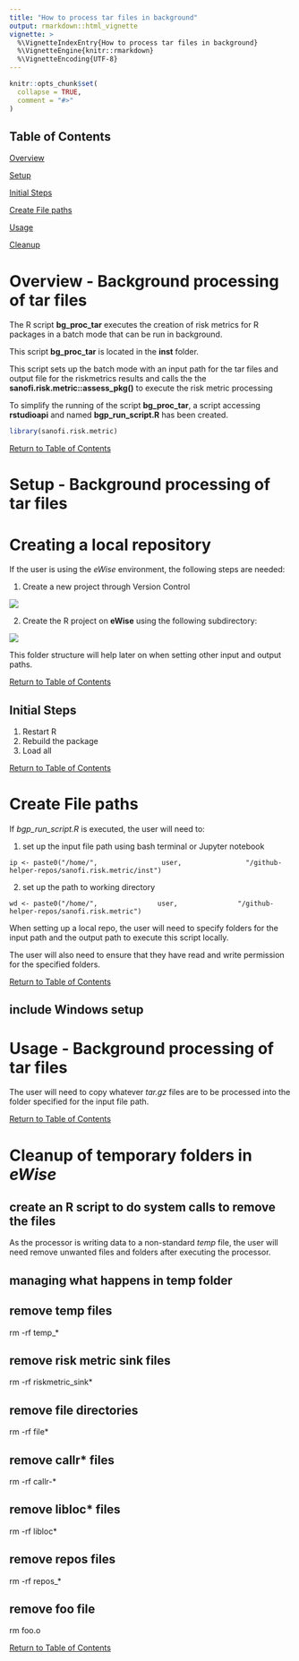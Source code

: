 ```yaml
---
title: "How to process tar files in background"
output: rmarkdown::html_vignette
vignette: >
  %\VignetteIndexEntry{How to process tar files in background}
  %\VignetteEngine{knitr::rmarkdown}
  %\VignetteEncoding{UTF-8}
---
```


```r
knitr::opts_chunk$set(
  collapse = TRUE,
  comment = "#>"
)
```

## Table of Contents{#toc}  

[Overview](#overview)

[Setup](#setup)

[Initial Steps](#initial_steps)

[Create File paths](#create_file_paths)

[Usage](#usage)

[Cleanup](#cleanup)

# Overview - Background processing of tar files {#overview}

The R script **bg_proc_tar** executes the creation of risk metrics for R packages in a batch mode that can
be run in background.

This script **bg_proc_tar** is located in the **inst** folder.

This script sets up the batch mode with an input path for the tar files and output file for the riskmetrics results and calls the the **sanofi.risk.metric::assess_pkg()** to execute the risk metric processing

To simplify the running of the script **bg_proc_tar**, 
a script accessing **rstudioapi** and named **bgp_run_script.R** has been created.

```r
library(sanofi.risk.metric)
```

[Return to Table of Contents](#toc)

# Setup - Background processing of tar files {#setup}

# Creating a local repository

If the user is using the *eWise* environment, the following steps are needed:

1. Create a new project through Version Control

![](~/github-helper-repos/sanofi.risk.metric/man/figures/01-Version-Control.png)

2. Create the R project on **eWise** using the following subdirectory:

![](~/github-helper-repos/sanofi.risk.metric/man/figures/02-create-project-as-subdirectory.png)

This folder structure will help later on when setting other input and output paths.

[Return to Table of Contents](#toc)

## Initial Steps {#initial_steps}

1. Restart R
2. Rebuild the package
3. Load all

[Return to Table of Contents](#toc)

# Create File paths {#create_file_paths}

If *bgp_run_script.R* is executed, the user will need to:

1. set up the input file path using bash terminal or Jupyter notebook  

`
ip <- paste0("/home/", 
              user, 
              "/github-helper-repos/sanofi.risk.metric/inst")
`

2. set up the path to working directory

`
wd <- paste0("/home/", 
             user, 
             "/github-helper-repos/sanofi.risk.metric")
`


When setting up a local repo, the user will need to specify folders for the input path and the output path to execute this script locally. 

The user will also need to ensure that they have read and write permission for the specified folders.

[Return to Table of Contents](#toc)

## include Windows setup


# Usage - Background processing of tar files {#usage}

The user will need to copy whatever *tar.gz* files are to be processed
into the folder specified for the input file path.

[Return to Table of Contents](#toc)

# Cleanup of temporary folders in *eWise* {#cleanup}

## create an R script to do system calls to remove the files
As the processor is writing data to a non-standard *temp* file, 
the user will need remove unwanted files and folders after executing the processor.

## managing what happens in temp folder

## remove temp files
rm -rf temp_*

## remove risk metric sink files
rm -rf riskmetric_sink*

## remove file directories
rm -rf file*

## remove callr* files
rm -rf callr-*

## remove libloc* files
rm -rf libloc*

## remove repos files
rm -rf repos_*

## remove foo file
rm foo.o

[Return to Table of Contents](#toc)